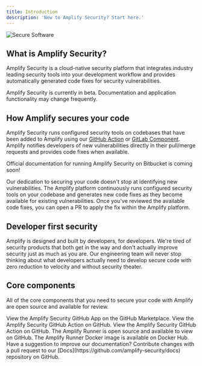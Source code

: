 ```yaml
---
title: Introduction
description: 'New to Amplify Security? Start here.'
---
```


<img
  src="/images/secure-software.png"
  alt="Secure Software"
/>

## What is Amplify Security?

Amplify Security is a cloud-native security platform that integrates industry leading security tools
into your development workflow and provides automatically generated code fixes for security
vulnerabilities.

<Note>
  Amplify Security is currently in beta. Documentation and application functionality may change frequently.
</Note>

## How Amplify secures your code

Amplify Security runs configured security tools on codebases that have been added to Amplify using
our [GitHub Action](https://github.com/amplify-security/runner-action) or [GitLab
Component](https://gitlab.com/amplify-security/components/). Amplify notifies developers of new
vulnerabilities directly in their pull/merge requests and provides code fixes when available.

<Tip>Official documentation for running Amplify Security on Bitbucket is coming soon!</Tip>

Our dedication to securing your code doesn't stop at identifying new vulnerabilities. The Amplify
platform continuously runs configured security tools on your codebase and generates new code fixes
as they become available for existing vulnerabilities. Once you've reviewed the available code
fixes, you can open a PR to apply the fix within the Amplify platform.

## Developer first security

Amplify is designed and built by developers, for developers. We're tired of security products that
both get in the way and don't actually improve security just as much as you are. Our engineering
team will never stop thinking about what developers actually need to develop secure code with zero
reduction to velocity and without security theater.

## Core components

All of the core components that you need to secure your code with Amplify are open source and
available for review.

<CardGroup cols={2}>
  <Card
    title="GitHub App"
    icon="code-simple"
    href="https://github.com/apps/amplify-security"
  >
    View the Amplify Security GitHub App on the GitHub Marketplace.
  </Card>
  <Card
    title="GitHub Action"
    icon="circle-play"
    href="https://github.com/marketplace/actions/amplify-runner-action"
  >
    View the Amplify Security GitHub Action on GitHub.
  </Card>
  <Card
    title="GitLab Component"
    icon="circle-play"
    href="https://gitlab.com/amplify-security/components/"
  >
    View the Amplify Security GitHub Action on GitHub.
  </Card>
  <Card
    title="Amplify Runner"
    icon="terminal"
    href="https://github.com/amplify-security/runner"
  >
    The Amplify Runner is open source and available to view on GitHub.
  </Card>
  <Card
    title="Docker Image"
    icon="ship"
    href="https://hub.docker.com/r/amplifysecurity/runner"
  >
    The Amplify Runner Docker image is available on Docker Hub.
  </Card>
</CardGroup>

<Info>
  Have a suggestion to improve our documentation? Contribute changes with a pull request to our
  [Docs](https://github.com/amplify-security/docs) repository on GitHub.
</Info>
